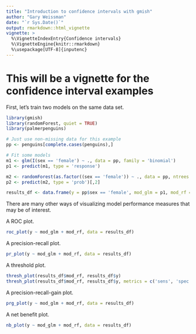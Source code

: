 ```yaml
---
title: "Introduction to confidence intervals with gmish"
author: "Gary Weissman"
date: "`r Sys.Date()`"
output: rmarkdown::html_vignette
vignette: >
  %\VignetteIndexEntry{Confidence intervals}
  %\VignetteEngine{knitr::rmarkdown}
  %\usepackage[UTF-8]{inputenc}
---
```


# This will be a vignette for the confidence interval examples

First, let's train two models on the same data set.

```r
library(gmish)
library(randomForest, quiet = TRUE)
library(palmerpenguins)

# Just use non-missing data for this example
pp <- penguins[complete.cases(penguins),]

# Fit some models
m1 <- glm(I(sex == 'female') ~ ., data = pp, family = 'binomial')
p1 <- predict(m1, type = 'response')

m2 <- randomForest(as.factor((sex == 'female')) ~ ., data = pp, ntrees = 50)
p2 <- predict(m2, type = 'prob')[,2]

results_df <- data.frame(y = pp$sex == 'female', mod_glm = p1, mod_rf = p2)

```

There are many other ways of visualizing model performance measures that may be of interest. 

A ROC plot.

```r
roc_plot(y ~ mod_glm + mod_rf, data = results_df)
```

A precision-recall plot.

```r
pr_plot(y ~ mod_glm + mod_rf, data = results_df)
```

A threshold plot.

```r
thresh_plot(results_df$mod_rf, results_df$y)
thresh_plot(results_df$mod_rf, results_df$y, metrics = c('sens', 'spec'))
```

A precision-recall-gain plot.

```r
prg_plot(y ~ mod_glm + mod_rf, data = results_df)
```

A net benefit plot.

```r
nb_plot(y ~ mod_glm + mod_rf, data = results_df)
```
